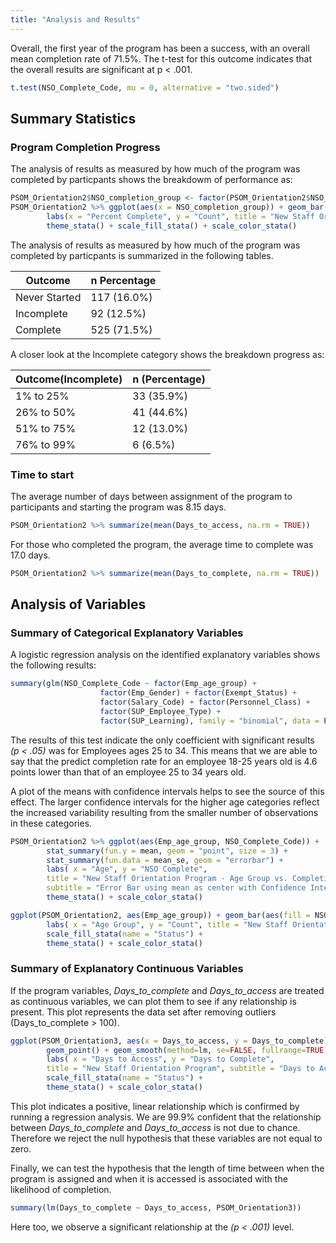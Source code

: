 ---
title: "Analysis and Results"
---

Overall, the first year of the program has been a success, with an overall mean completion rate of 71.5%. The t-test for this outcome indicates that the overall results are significant at p < .001.

```{r}
t.test(NSO_Complete_Code, mu = 0, alternative = "two.sided")
```

## Summary Statistics

### Program Completion Progress
The analysis of results as measured by how much of the program was completed by particpants shows the breakdowm of performance as:

```{r, echo=FALSE}
PSOM_Orientation2$NSO_completion_group <- factor(PSOM_Orientation2$NSO_completion_group,levels = c("0%", "1% to 25%", "26% to 50%", "51% to 75%", "76% to 99%", "100%"))
PSOM_Orientation2 %>% ggplot(aes(x = NSO_completion_group)) + geom_bar() +
        labs(x = "Percent Complete", y = "Count", title = "New Staff Orientation Program", subtitle = "Performance Distribution") + 
        theme_stata() + scale_fill_stata() + scale_color_stata()
```

The analysis of results as measured by how much of the program was completed by particpants is summarized in the following tables.

Outcome       |  n Percentage
--------------|-------------------
Never Started | 117 (16.0%)
Incomplete    |  92 (12.5%)
Complete      | 525 (71.5%)

A closer look at the Incomplete category shows the breakdown progress as:

Outcome(Incomplete) |  n (Percentage)
--------------------|----------------
1% to 25%           |  33 (35.9%)
26% to 50%          |  41 (44.6%)
51% to 75%          |  12 (13.0%)
76% to 99%          |   6  (6.5%)

### Time to start
The average number of days between assignment of the program to participants and starting the program was 8.15 days.
```{r}
PSOM_Orientation2 %>% summarize(mean(Days_to_access, na.rm = TRUE))
```

For those who completed the program, the average time to complete was 17.0 days.
```{r}
PSOM_Orientation2 %>% summarize(mean(Days_to_complete, na.rm = TRUE))
```


## Analysis of Variables

### Summary of Categorical Explanatory Variables
A logistic regression analysis on the identified explanatory variables shows the following results:

```{r}
summary(glm(NSO_Complete_Code ~ factor(Emp_age_group) + 
                    factor(Emp_Gender) + factor(Exempt_Status) + 
                    factor(Salary_Code) + factor(Personnel_Class) + 
                    factor(SUP_Employee_Type) +
                    factor(SUP_Learning), family = "binomial", data = PSOM_Orientation2))
```

The results of this test indicate the only coefficient with significant results *(p < .05)* was for Employees ages 25 to 34. This means that we are able to say that the predict completion rate for an employee 18-25 years old is 4.6 points lower than that of an employee 25 to 34 years old.

A plot of the means with confidence intervals helps to see the source of this effect. The larger confidence intervals for the higher age categories reflect the increased variability resulting from the smaller number of observations in these categories.

```{r, echo=FALSE}

PSOM_Orientation2 %>% ggplot(aes(Emp_age_group, NSO_Complete_Code)) + 
        stat_summary(fun.y = mean, geom = "point", size = 3) + 
        stat_summary(fun.data = mean_se, geom = "errorbar") +
        labs( x = "Age", y = "NSO Complete", 
        title = "New Staff Orientation Program - Age Group vs. Completion", 
        subtitle = "Error Bar using mean as center with Confidence Intervals") +
        theme_stata() + scale_color_stata()

ggplot(PSOM_Orientation2, aes(Emp_age_group)) + geom_bar(aes(fill = NSO_Complete), position = "dodge") +
        labs( x = "Age Group", y = "Count", title = "New Staff Orientation Program", subtitle = "Completion Performance by Age Group") + 
        scale_fill_stata(name = "Status") +
        theme_stata() + scale_color_stata()

```


### Summary of Explanatory Continuous Variables

If the program variables, *Days_to_complete* and *Days_to_access* are treated as continuous variables, we can plot them to see if any relationship is present. This plot represents the data set after removing outliers (Days_to_complete > 100).

```{r, echo=FALSE}
ggplot(PSOM_Orientation3, aes(x = Days_to_access, y = Days_to_complete)) + 
        geom_point() + geom_smooth(method=lm, se=FALSE, fullrange=TRUE) +
        labs( x = "Days to Access", y = "Days to Complete", 
        title = "New Staff Orientation Program", subtitle = "Days to Access vs. Days to Complete") + 
        scale_fill_stata(name = "Status") +
        theme_stata() + scale_color_stata()

```

This plot indicates a positive, linear relationship which is confirmed by running a regression analysis. We are 99.9% confident that the relationship between *Days_to_complete* and *Days_to_access* is not due to chance. Therefore we reject the null hypothesis that these variables are not equal to zero.

Finally, we can test the hypothesis that the length of time between when the program is assigned and when it is accessed is associated with the likelihood of completion.
```{r}
summary(lm(Days_to_complete ~ Days_to_access, PSOM_Orientation3))
```

Here too, we observe a significant relationship at the *(p < .001)* level.
